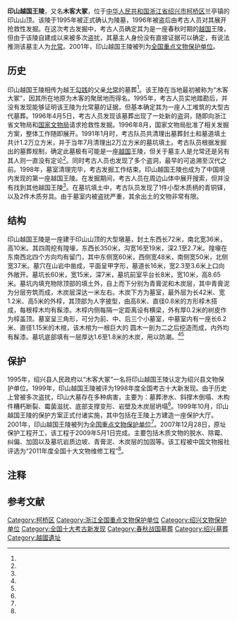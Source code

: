 {{coord|29|56|04|N|120|31|11|E|display=title|scale:10000}}
{{文物保护单位
| 级别 = 全国
| 名称 = 印山越国王陵
| 图片 = Yinshan Mausoleum, 2021-04-17 04.jpg
| 所在 = [[浙江省|浙江省]][[绍兴市|绍兴市]][[柯桥区|柯桥区]]
| 分类 = 古墓葬
| 时代 = 春秋、战国
| 编号 = [[第五批全国重点文物保护单位|第五批]]第162项
| 登录 = 2001年6月25日
}}
'''印山越国王陵'''，又名'''木客大冢'''，位于[[中华人民共和国|中华人民共和国]][[浙江省|浙江省]][[绍兴市|绍兴市]][[柯桥区|柯桥区]]兰亭镇的印山山顶。该陵于1995年被正式确认为陵墓，1996年被盗后由考古人员对其展开抢救性发掘。在这次考古发掘中，考古人员确定其为是一座春秋时期的[[越国|越国]]王陵，但由于该陵自建成以来被多次盗扰，其墓主人身份没有直接证据可以确定，有说法推测该墓主人为[[允常|允常]]。2001年，印山越国王陵被列为[[全国重点文物保护单位|全国重点文物保护单位]]。
==历史==
印山越国王陵相传为越王[[勾践|勾践]]的父亲[[允常|允常]]的墓葬<ref name="two"/>。该王陵在当地最初被称为“木客大冢”，因其所在地原为木客{{efn|1=木客是当地对于伐木工的称呼{{r|four|page=134}}。}}的聚居地而得名。1995年，考古人员实地踏勘后，并没有发现能够证明该王陵为允常墓的证据，但基本确定其为一座人工堆筑的大型古代墓葬。1996年4月5日，考古人员发现该墓葬出现了一处新的盗洞，随即向浙江省文物局和[[中华人民共和国国家文物局|国家文物局]]请求抢救性发掘。1996年8月，国家文物局批准了相关发掘方案，整体工作随即展开。1991年1月时，考古队员共清理出墓葬封土和墓道填土共计1.2万立方米，并于当年7月清理出2万立方米的墓坑填土。考古队员根据发掘出的墓葬规制，确定此墓极有可能是一座[[越国|越国]]王陵{{r|one|page=113-116}}，但关于墓主人是允常还是另有其人则一直没有定论<ref name="eight"/>。同时考古人员也发现了多个盗洞，最早的可追溯至汉代之前。1998年，墓室清理完毕，考古发掘工作结束{{r|one|page=117}}。印山越国王陵也成为了中国境内发现的第一座越国王陵。在发掘期间，考古人员在周边山体中展开搜索，但并没有找到其他越国王陵<ref name="five"/>。在墓坑填土中，考古队员发现了1件小型木质柄的青铜铎，以及2件木质夯具。由于墓室内被盗扰严重，其余出土的文物非常有限{{r|one|page=116}}。

==结构==
印山越国王陵是一座建于印山山顶的大型墩墓，封土东西长72米，南北宽36米，高10米。其四周挖有隍壕，东西长350米，沟宽16至19米，深2.1至2.7米。隍壕在东南西北四个方向均有留门，其中东侧宽60米，西侧宽48米，南侧宽50米，北侧宽37米。墓穴在山岩中凿成，平面呈甲字形，墓道长16米，宽2.3至3.6米上口向外敞开。墓坑长60米，宽15米，深7米，墓坑前室平台长8米，宽10米，高8.65米。墓坑内填充物除顶部的填土外，自上而下分别为青膏泥和木炭层，其中青膏泥为分层夯筑而成，木炭层深达一米左右。木炭下方为墓室，最外层为长42米、宽1.2米、高5米的外椁，其顶部为人字披型，由高8米、直径0.8米的方形椁木搭成，每根椁木均有髹漆。木椁内侧每隔一定距离设有横梁，外有厚0.2米的树皮作为椁盖顶。墓室呈三角形，可分为前、中、后三个小墓室，中墓室内有一座长6.2米、直径1.15米的木棺，该木棺为一根巨大的 圆木一剖为二之后挖造而成，内外均有髹漆。墓坑底部填有一层厚达1.6至1.8米的木炭，用以防潮。{{efn|1=关于墓室的尺寸问题，测量时的基准不完全相同，最终的数据会有所出入{{r|one|page=115-116}}<ref name="seven"/>。}}{{r|one|page=115-116}}{{r|four|page=134-141}}<ref name="five"/><ref name="seven"/>

==保护==
1995年，绍兴县人民政府以“木客大冢”一名将印山越国王陵认定为绍兴县文物保护单位{{r|one|page=113}}{{r|four|page=134}}。1999年，印山越国王陵被评为1998年度全国考古十大新发现{{r|three|page=92}}。由于历史上曾被多次盗扰，印山大墓存在多种病害，主要为：墓葬渗水、斜撑木倒塌、木构件糟朽断裂、霉菌滋扰、底部支撑变形、岩壁及木炭层坍塌<ref name="nine"/>。1999年10月，印山越国王陵的保护方案正式付诸实施，其中包括在王陵上方建造一座保护大厅{{r|four|page=141}}。2001年，印山越国王陵被列为[[全国重点文物保护单位|全国重点文物保护单位]]<ref name="six"/>。2007年12月28日，原址保护工程开工，该工程于2009年5月1日完成。主要包括木质文物的脱水、除霉、纠偏、加固以及墓坑岩质边坡、青膏泥、木炭层的加固等。该工程被中国文物报社评选为“2011年度全国十大文物维修工程”<ref name="ten"/>。
==注释==
{{notelist}}
==参考文献==
{{reflist|2|refs=
<ref name="one">{{Cite book | author = 中国人民政治协商会议绍兴市委员会文史资料委员会 | title = 绍兴文史资料 第12辑 | location = 绍兴 | publisher = | date = 1998-10 | pages =168 | ISBN = | accessdate = 2017-02-19 | quote = }}</ref>
<ref name="two">《越绝书》：木客大冢者，勾践父允常冢也。</ref>
<ref name="three">{{Cite book | author = 浙江文物年鉴编委会编 | title = 浙江文物年鉴 1999 | location = 杭州 | publisher =浙江文物年鉴编委会 | date = 1999-03 | pages =307 | ISBN = | accessdate = 2017-02-19 | quote = }}</ref>
<ref name="four">{{Cite book | author = 中国人民政治协商会议绍兴市委员会文史资料委员会 | title = 绍兴文史资料 第16辑 | location = 绍兴 | publisher = | date = 2002-01 | pages =200 | ISBN = | accessdate = 2017-02-19 | quote = }}</ref>
<ref name="five">{{cite journal zh |author1 = 陈元甫  |date=2004-02 |title=绍兴印山越国王陵陵园制度初探 |journal=东方博物 |volume= |issue= |pages=10-16 |id= |url= |accessdate=2015-01-28 |quote= }}</ref>
<ref name="six">{{cite news |language = zh-cn |url = http://www.ncha.gov.cn/col/col1648/index.html |title = 国务院关于公布第五批全国重点文物保护单位和与现有全国重点文物保护单位合并项目的通知 |publisher = 中华人民共和国国家文物局 |date = 2015-03-28 |accessdate = 2015-02-09 |archive-url = https://web.archive.org/web/20141008115313/http://www.sach.gov.cn/col/col1648/index.html |archive-date = 2014-10-08 |dead-url = yes }}</ref>
<ref name="seven">{{cite journal zh |author1 = 俞廷标；高纪铨|date=2002-05 |title=印山越国王陵文物保护建筑施工 |journal=建筑技术 |volume= |issue= |pages=357-358 |id= |url= |accessdate=2015-01-28 |quote= }}</ref>
<ref name="eight">{{cite journal zh |author1 = 梁志明； 林华东|date=1999-04 |title=再论绍兴印山越王允常陵——兼对各家观点评说|journal=浙江学刊 |volume= |issue= |pages=142-144 |id= |url= |accessdate=2015-01-28 |quote= }}</ref>
<ref name="nine">{{cite web| url=http://kj.sach.gov.cn/news_detail.asp?t_id=11556| language=| title=印山越国王陵原址保护工程树立南方潮湿遗址原址保护与展示典范| publisher=中国文物信息网| date=2011-05-06| accessdate=}}{{dead link|date=2017年12月 |bot=InternetArchiveBot |fix-attempted=yes }}</ref>
<ref name="ten">{{cite web |url=http://www.ccrnews.com.cn/plus/view.php?aid=16106 |language= |title=2011年度全国十大文物维修工程 |publisher=中国文物信息网 |date=2012-11-16 |accessdate= |deadurl=yes |archiveurl=https://web.archive.org/web/20130629195206/http://www.ccrnews.com.cn/plus/view.php?aid=16106 |archivedate=2013-06-29 }}</ref>
}}

{{浙江全国重点文物保护单位}}

{{DEFAULTSORT:Yin}}
[[Category:柯桥区|Category:柯桥区]]
[[Category:浙江全国重点文物保护单位|Category:浙江全国重点文物保护单位]]
[[Category:绍兴文物保护单位|Category:绍兴文物保护单位]]
[[Category:全国十大考古新发现|Category:全国十大考古新发现]]
[[Category:春秋战国墓葬|Category:春秋战国墓葬]]
[[Category:绍兴墓葬|Category:绍兴墓葬]]
[[Category:越國遺址|Category:越國遺址]]